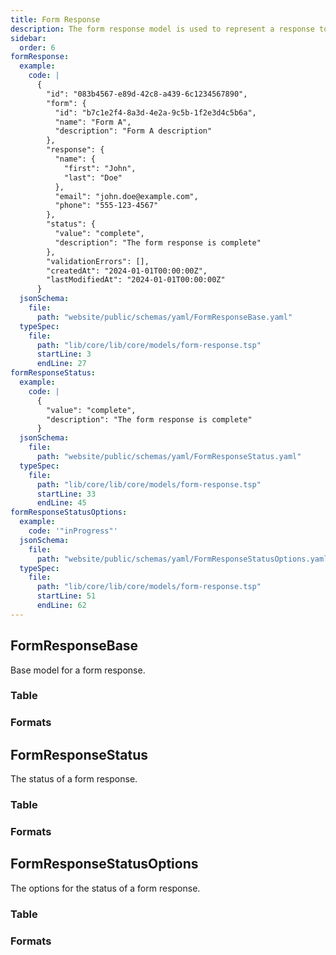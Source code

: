 ```yaml
---
title: Form Response
description: The form response model is used to represent a response to a form.
sidebar:
  order: 6
formResponse:
  example:
    code: |
      {
        "id": "083b4567-e89d-42c8-a439-6c1234567890",
        "form": {
          "id": "b7c1e2f4-8a3d-4e2a-9c5b-1f2e3d4c5b6a",
          "name": "Form A",
          "description": "Form A description"
        },
        "response": {
          "name": {
            "first": "John",
            "last": "Doe"
          },
          "email": "john.doe@example.com",
          "phone": "555-123-4567"
        },
        "status": {
          "value": "complete",
          "description": "The form response is complete"
        },
        "validationErrors": [],
        "createdAt": "2024-01-01T00:00:00Z",
        "lastModifiedAt": "2024-01-01T00:00:00Z"
      }
  jsonSchema:
    file:
      path: "website/public/schemas/yaml/FormResponseBase.yaml"
  typeSpec:
    file:
      path: "lib/core/lib/core/models/form-response.tsp"
      startLine: 3
      endLine: 27
formResponseStatus:
  example:
    code: |
      {
        "value": "complete",
        "description": "The form response is complete"
      }
  jsonSchema:
    file:
      path: "website/public/schemas/yaml/FormResponseStatus.yaml"
  typeSpec:
    file:
      path: "lib/core/lib/core/models/form-response.tsp"
      startLine: 33
      endLine: 45
formResponseStatusOptions:
  example:
    code: '"inProgress"'
  jsonSchema:
    file:
      path: "website/public/schemas/yaml/FormResponseStatusOptions.yaml"
  typeSpec:
    file:
      path: "lib/core/lib/core/models/form-response.tsp"
      startLine: 51
      endLine: 62
---
```



## FormResponseBase

Base model for a form response.

### Table

<SchemaTable filePath={frontmatter.formResponse.jsonSchema.file.path} />

### Formats

<SchemaFormatTabs
  example={frontmatter.formResponse.example}
  jsonSchema={frontmatter.formResponse.jsonSchema}
  typeSpec={frontmatter.formResponse.typeSpec}
/>

## FormResponseStatus

The status of a form response.

### Table

<SchemaTable filePath={frontmatter.formResponseStatus.jsonSchema.file.path} />

### Formats

<SchemaFormatTabs
  example={frontmatter.formResponseStatus.example}
  jsonSchema={frontmatter.formResponseStatus.jsonSchema}
  typeSpec={frontmatter.formResponseStatus.typeSpec}
/>

## FormResponseStatusOptions

The options for the status of a form response.

### Table

<SchemaTable
  filePath={frontmatter.formResponseStatusOptions.jsonSchema.file.path}
/>

### Formats

<SchemaFormatTabs
  example={frontmatter.formResponseStatusOptions.example}
  jsonSchema={frontmatter.formResponseStatusOptions.jsonSchema}
  typeSpec={frontmatter.formResponseStatusOptions.typeSpec}
/>
